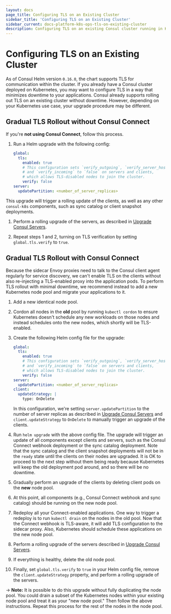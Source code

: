```yaml
---
layout: docs
page_title: Configuring TLS on an Existing Cluster
sidebar_title: 'Configuring TLS on an Existing Cluster'
sidebar_current: docs-platform-k8s-ops-tls-on-existing-cluster
description: Configuring TLS on an existing Consul cluster running in Kubernetes
---
```


# Configuring TLS on an Existing Cluster

As of Consul Helm version `0.16.0`, the chart supports TLS for communication
within the cluster. If you already have a Consul cluster deployed on Kubernetes,
you may want to configure TLS in a way that minimizes downtime to your applications.
Consul already supports rolling out TLS on an existing cluster without downtime.
However, depending on your Kubernetes use case, your upgrade procedure may be different.

## Gradual TLS Rollout without Consul Connect

If you're **not using Consul Connect**, follow this process.

1. Run a Helm upgrade with the following config:

   ```yaml
   global:
     tls:
       enabled: true
       # This configuration sets `verify_outgoing`, `verify_server_hostname`,
       # and `verify_incoming` to `false` on servers and clients,
       # which allows TLS-disabled nodes to join the cluster.
       verify: false
   server:
     updatePartition: <number_of_server_replicas>
   ```

This upgrade will trigger a rolling update of the clients, as well as any
other `consul-k8s` components, such as sync catalog or client snapshot deployments.

1. Perform a rolling upgrade of the servers, as described in
   [Upgrade Consul Servers](/docs/platform/k8s/upgrading.html#upgrading-consul-servers).

1. Repeat steps 1 and 2, turning on TLS verification by setting `global.tls.verify`
   to `true`.

## Gradual TLS Rollout with Consul Connect

Because the sidecar Envoy proxies need to talk to the Consul client agent regularly
for service discovery, we can't enable TLS on the clients without also re-injecting a
TLS-enabled proxy into the application pods. To perform TLS rollout with minimal
downtime, we recommend instead to add a new Kubernetes node pool and migrate your
applications to it.

1. Add a new identical node pool.

1. Cordon all nodes in the **old** pool by running `kubectl cordon`
   to ensure Kubernetes doesn't schedule any new workloads on those nodes
   and instead schedules onto the new nodes, which shortly will be TLS-enabled.

1. Create the following Helm config file for the upgrade:

   ```yaml
   global:
     tls:
       enabled: true
       # This configuration sets `verify_outgoing`, `verify_server_hostname`,
       # and `verify_incoming` to `false` on servers and clients,
       # which allows TLS-disabled nodes to join the cluster.
       verify: false
   server:
     updatePartition: <number_of_server_replicas>
   client:
     updateStrategy: |
       type: OnDelete
   ```

   In this configuration, we're setting `server.updatePartition` to the number of
   server replicas as described in [Upgrade Consul Servers](/docs/platform/k8s/upgrading.html#upgrading-consul-servers)
   and `client.updateStrategy` to `OnDelete` to manually trigger an upgrade of the clients.

1. Run `helm upgrade` with the above config file. The upgrade will trigger an update of all
   components except clients and servers, such as the Consul Connect webhook deployment
   or the sync catalog deployment. Note that the sync catalog and the client
   snapshot deployments will not be in the `ready` state until the clients on their
   nodes are upgraded. It is OK to proceed to the next step without them being ready
   because Kubernetes will keep the old deployment pod around, and so there will be no
   downtime.

1. Gradually perform an upgrade of the clients by deleting client pods on the **new** node
   pool.

1. At this point, all components (e.g., Consul Connect webhook and sync catalog) should be running
   on the new node pool.

1. Redeploy all your Connect-enabled applications.
   One way to trigger a redeploy is to run `kubectl drain` on the nodes in the old pool.
   Now that the Connect webhook is TLS-aware, it will add TLS configuration to
   the sidecar proxy. Also, Kubernetes should schedule these applications on the new node pool.

1. Perform a rolling upgrade of the servers described in
   [Upgrade Consul Servers](/docs/platform/k8s/upgrading.html#upgrading-consul-servers).

1. If everything is healthy, delete the old node pool.

1. Finally, set `global.tls.verify` to `true` in your Helm config file, remove the
   `client.updateStrategy` property, and perform a rolling upgrade of the servers.

-> **Note:** It is possible to do this upgrade without fully duplicating the node pool.
You could drain a subset of the Kubernetes nodes within your existing node pool and treat it
as your "new node pool." Then follow the above instructions. Repeat this process for the rest
of the nodes in the node pool.
